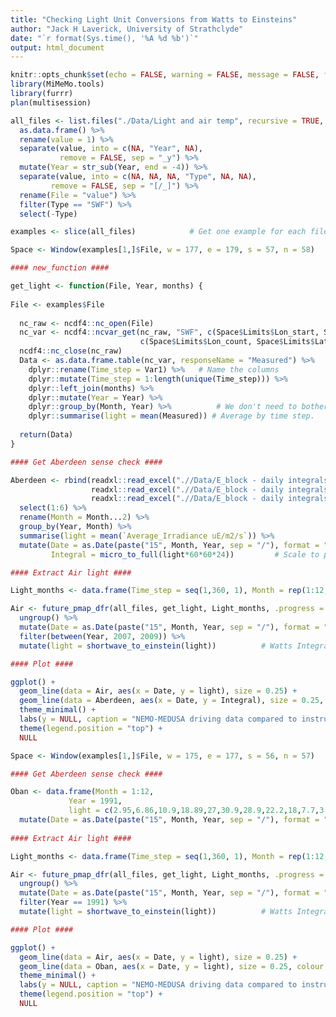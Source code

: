 ```yaml
---
title: "Checking Light Unit Conversions from Watts to Einsteins"
author: "Jack H Laverick, University of Strathclyde"
date: "`r format(Sys.time(), '%A %d %b')`"
output: html_document
---
```



```r
knitr::opts_chunk$set(echo = FALSE, warning = FALSE, message = FALSE, fig.align = 'center')
library(MiMeMo.tools) 
library(furrr)
plan(multisession)                                                          # Choose the method to parallelise by with furrr

```


```r

all_files <- list.files("./Data/Light and air temp", recursive = TRUE, full.names = TRUE, pattern = ".nc") %>%
  as.data.frame() %>%                                                       # Turn the vector into a dataframe/tibble
  rename(value = 1) %>% 
  separate(value, into = c(NA, "Year", NA), 
           remove = FALSE, sep = "_y") %>%                                  # Extract the year from the file name
  mutate(Year = str_sub(Year, end = -4)) %>%                                # Drop file extension to get number
  separate(value, into = c(NA, NA, NA, "Type", NA, NA), 
         remove = FALSE, sep = "[/_]") %>%                                  # Extract the data type and period from the file name
  rename(File = "value") %>% 
  filter(Type == "SWF") %>% 
  select(-Type)

examples <- slice(all_files)            # Get one example for each file type

Space <- Window(examples[1,]$File, w = 177, e = 179, s = 57, n = 58)           # Get values to crop a netcdf file spatially at import. Both data types share a grid

#### new_function ####

get_light <- function(File, Year, months) {
  
File <- examples$File
  
  nc_raw <- ncdf4::nc_open(File)                                             # Open up a netcdf file to see it's raw contents (var names)
  nc_var <- ncdf4::ncvar_get(nc_raw, "SWF", c(Space$Limits$Lon_start, Space$Limits$Lat_start, 1),  # Extract the variable of interest
                             c(Space$Limits$Lon_count, Space$Limits$Lat_count, -1)) # cropped to window, with all time steps
  ncdf4::nc_close(nc_raw)                                                           # You must close an open netcdf file when finished to avoid data loss
  Data <- as.data.frame.table(nc_var, responseName = "Measured") %>%         # Reshape array as dataframe
    dplyr::rename(Time_step = Var1) %>%   # Name the columns
    dplyr::mutate(Time_step = 1:length(unique(Time_step))) %>%
    dplyr::left_join(months) %>%                                             # Assign a month to each time step
    dplyr::mutate(Year = Year) %>%                                            # Attach Year
    dplyr::group_by(Month, Year) %>%          # We don't need to bother accounting for shore in light data
    dplyr::summarise(light = mean(Measured)) # Average by time step.
  
  return(Data)
}

#### Get Aberdeen sense check ####

Aberdeen <- rbind(readxl::read_excel(".//Data/E_block - daily integrals.xlsx", sheet = 1),
                  readxl::read_excel(".//Data/E_block - daily integrals.xlsx", sheet = 2),
                  readxl::read_excel(".//Data/E_block - daily integrals.xlsx", sheet = 3)) %>% 
  select(1:6) %>% 
  rename(Month = Month...2) %>% 
  group_by(Year, Month) %>% 
  summarise(light = mean(`Average_Irradiance uE/m2/s`)) %>% 
  mutate(Date = as.Date(paste("15", Month, Year, sep = "/"), format = "%d/%m/%Y"),
         Integral = micro_to_full(light*60*60*24))         # Scale to per day and convert units from uE to E

#### Extract Air light ####

Light_months <- data.frame(Time_step = seq(1,360, 1), Month = rep(1:12, each = 30))     # Add month, 30 days in a model with a 360 day year

Air <- future_pmap_dfr(all_files, get_light, Light_months, .progress = TRUE) %>%                        # Data extraction with parameters stored rowise in dataframe, executed in par
  ungroup() %>%
  mutate(Date = as.Date(paste("15", Month, Year, sep = "/"), format = "%d/%m/%Y")) %>%          # Get date column for plotting
  filter(between(Year, 2007, 2009)) %>% 
  mutate(light = shortwave_to_einstein(light))          # Watts Integrated per day to einsteins (approximately)

#### Plot ####

ggplot() +
  geom_line(data = Air, aes(x = Date, y = light), size = 0.25) +
  geom_line(data = Aberdeen, aes(x = Date, y = Integral), size = 0.25, colour = "red") +
  theme_minimal() +
  labs(y = NULL, caption = "NEMO-MEDUSA driving data compared to instrumentation") +
  theme(legend.position = "top") +
  NULL
```


```R

Space <- Window(examples[1,]$File, w = 175, e = 177, s = 56, n = 57)        # Get values to crop a netcdf file spatially at import. Both data types share a grid

#### Get Aberdeen sense check ####

Oban <- data.frame(Month = 1:12,
             Year = 1991,
             light = c(2.95,6.86,10.9,18.89,27,30.9,28.9,22.2,18,7.7,3,1.6)) %>% 
  mutate(Date = as.Date(paste("15", Month, Year, sep = "/"), format = "%d/%m/%Y"))          # Get date column for plotting
  
#### Extract Air light ####

Light_months <- data.frame(Time_step = seq(1,360, 1), Month = rep(1:12, each = 30))     # Add month, 30 days in a model with a 360 day year

Air <- future_pmap_dfr(all_files, get_light, Light_months, .progress = TRUE) %>%                        # Data extraction with parameters stored rowise in dataframe, executed in par
  ungroup() %>%
  mutate(Date = as.Date(paste("15", Month, Year, sep = "/"), format = "%d/%m/%Y")) %>%          # Get date column for plotting
  filter(Year == 1991) %>% 
  mutate(light = shortwave_to_einstein(light))          # Watts Integrated per day to einsteins (approximately)

#### Plot ####

ggplot() +
  geom_line(data = Air, aes(x = Date, y = light), size = 0.25) +
  geom_line(data = Oban, aes(x = Date, y = light), size = 0.25, colour = "red") +
  theme_minimal() +
  labs(y = NULL, caption = "NEMO-MEDUSA driving data compared to instrumentation") +
  theme(legend.position = "top") +
  NULL
```


